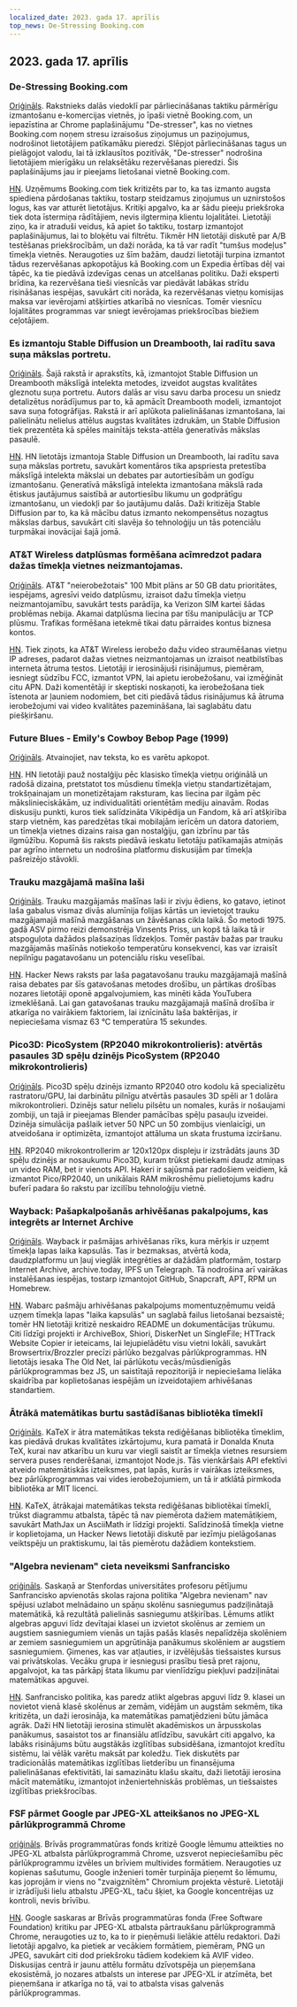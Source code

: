 ```yaml
---
localized_date: 2023. gada 17. aprīlis
top_news: De-Stressing Booking.com
---
```




<CallToAction />

<Steps>

## 2023. gada 17. aprīlis

### De-Stressing Booking.com

[Oriģināls](https://www.alexcharlton.co/projects/booking-com-de-stresser).
Rakstnieks dalās viedoklī par pārliecināšanas taktiku pārmērīgu izmantošanu e-komercijas vietnēs, jo īpaši vietnē Booking.com, un iepazīstina ar Chrome paplašinājumu "De-stresser", kas no vietnes Booking.com noņem stresu izraisošus ziņojumus un paziņojumus, nodrošinot lietotājiem patīkamāku pieredzi. Slēpjot pārliecināšanas tagus un pielāgojot valodu, lai tā izklausītos pozitīvāk, "De-stresser" nodrošina lietotājiem mierīgāku un relaksētāku rezervēšanas pieredzi. Šis paplašinājums jau ir pieejams lietošanai vietnē Booking.com.

[HN](http://news.ycombinator.com/item?id=35590734).
Uzņēmums Booking.com tiek kritizēts par to, ka tas izmanto augsta spiediena pārdošanas taktiku, tostarp steidzamus ziņojumus un uznirstošos logus, kas var atturēt lietotājus. Kritiķi apgalvo, ka ar šādu pieeju priekšroka tiek dota īstermiņa rādītājiem, nevis ilgtermiņa klientu lojalitātei. Lietotāji ziņo, ka ir atraduši veidus, kā apiet šo taktiku, tostarp izmantojot paplašinājumus, lai to bloķētu vai filtrētu. Tikmēr HN lietotāji diskutē par A/B testēšanas priekšrocībām, un daži norāda, ka tā var radīt "tumšus modeļus" tīmekļa vietnēs. Neraugoties uz šīm bažām, daudzi lietotāji turpina izmantot tādus rezervēšanas apkopotājus kā Booking.com un Expedia ērtības dēļ vai tāpēc, ka tie piedāvā izdevīgas cenas un atcelšanas politiku. Daži eksperti brīdina, ka rezervēšana tieši viesnīcās var piedāvāt labākas strīdu risināšanas iespējas, savukārt citi norāda, ka rezervēšanas vietņu komisijas maksa var ievērojami atšķirties atkarībā no viesnīcas. Tomēr viesnīcu lojalitātes programmas var sniegt ievērojamas priekšrocības biežiem ceļotājiem.

### Es izmantoju Stable Diffusion un Dreambooth, lai radītu sava suņa mākslas portretu.

[Oriģināls](https://www.shruggingface.com/blog/how-i-used-stable-diffusion-and-dreambooth-to-create-a-painted-portrait-of-my-dog).
Šajā rakstā ir aprakstīts, kā, izmantojot Stable Diffusion un Dreambooth mākslīgā intelekta metodes, izveidot augstas kvalitātes gleznotu suņa portretu. Autors dalās ar visu savu darba procesu un sniedz detalizētus norādījumus par to, kā apmācīt Dreambooth modeli, izmantojot sava suņa fotogrāfijas. Rakstā ir arī aplūkota palielināšanas izmantošana, lai palielinātu nelielus attēlus augstas kvalitātes izdrukām, un Stable Diffusion tiek prezentēta kā spēles mainītājs teksta-attēla ģeneratīvās mākslas pasaulē.

[HN](http://news.ycombinator.com/item?id=35592847).
HN lietotājs izmantoja Stable Diffusion un Dreambooth, lai radītu sava suņa mākslas portretu, savukārt komentāros tika apspriesta pretestība mākslīgā intelekta mākslai un debates par autortiesībām un godīgu izmantošanu. Ģeneratīvā mākslīgā intelekta izmantošana mākslā rada ētiskus jautājumus saistībā ar autortiesību likumu un godprātīgu izmantošanu, un viedokļi par šo jautājumu dalās. Daži kritizēja Stable Diffusion par to, ka kā mācību datus izmanto nekompensētus nozagtus mākslas darbus, savukārt citi slavēja šo tehnoloģiju un tās potenciālu turpmākai inovācijai šajā jomā.

### AT&T Wireless datplūsmas formēšana acīmredzot padara dažas tīmekļa vietnes neizmantojamas.

[Oriģināls](https://adriano.fyi/post/2023/2023-04-16-att-traffic-shaping-makes-websites-unusable/).
AT&T "neierobežotais" 100 Mbit plāns ar 50 GB datu prioritātes, iespējams, agresīvi veido datplūsmu, izraisot dažu tīmekļa vietņu neizmantojamību, savukārt tests parādīja, ka Verizon SIM kartei šādas problēmas nebija. Akamai datplūsma liecina par tīšu manipulāciju ar TCP plūsmu. Trafikas formēšana ietekmē tikai datu pārraides kontus biznesa kontos.

[HN](http://news.ycombinator.com/item?id=35592607).
Tiek ziņots, ka AT&T Wireless ierobežo dažu video straumēšanas vietņu IP adreses, padarot dažas vietnes neizmantojamas un izraisot neatbilstības interneta ātruma testos. Lietotāji ir ierosinājuši risinājumus, piemēram, iesniegt sūdzību FCC, izmantot VPN, lai apietu ierobežošanu, vai izmēģināt citu APN. Daži komentētāji ir skeptiski noskaņoti, ka ierobežošana tiek īstenota ar ļauniem nodomiem, bet citi piedāvā tādus risinājumus kā ātruma ierobežojumi vai video kvalitātes pazemināšana, lai saglabātu datu piešķiršanu.

### Future Blues - Emily's Cowboy Bebop Page (1999)

[Oriģināls](https://futureblues.com/).
Atvainojiet, nav teksta, ko es varētu apkopot.

[HN](http://news.ycombinator.com/item?id=35589124).
HN lietotāji pauž nostalģiju pēc klasisko tīmekļa vietņu oriģinālā un radošā dizaina, pretstatot tos mūsdienu tīmekļa vietņu standartizētajam, trokšņainajam un monetizētajam raksturam, kas liecina par ilgām pēc mākslinieciskākām, uz individualitāti orientētām mediju ainavām. Rodas diskusiju punkti, kuros tiek salīdzināta Vikipēdija un Fandom, kā arī atšķirība starp vietnēm, kas paredzētas tikai mobilajām ierīcēm un datora datoriem, un tīmekļa vietnes dizains raisa gan nostalģiju, gan izbrīnu par tās ilgmūžību. Kopumā šis raksts piedāvā ieskatu lietotāju patīkamajās atmiņās par agrīno internetu un nodrošina platformu diskusijām par tīmekļa pašreizējo stāvokli.

### Trauku mazgājamā mašīna laši

[Oriģināls](https://en.wikipedia.org/wiki/Dishwasher_salmon).
Trauku mazgājamās mašīnas laši ir zivju ēdiens, ko gatavo, ietinot laša gabalus vismaz divās alumīnija folijas kārtās un ievietojot trauku mazgājamajā mašīnā mazgāšanas un žāvēšanas cikla laikā. Šo metodi 1975. gadā ASV pirmo reizi demonstrēja Vinsents Priss, un kopš tā laika tā ir atspoguļota dažādos plašsaziņas līdzekļos. Tomēr pastāv bažas par trauku mazgājamās mašīnās notiekošo temperatūru konsekvenci, kas var izraisīt nepilnīgu pagatavošanu un potenciālu risku veselībai.

[HN](http://news.ycombinator.com/item?id=35586683).
Hacker News raksts par laša pagatavošanu trauku mazgājamajā mašīnā raisa debates par šīs gatavošanas metodes drošību, un pārtikas drošības nozares lietotāji oponē apgalvojumiem, kas minēti kāda YouTubera izmeklēšanā. Lai gan gatavošanas trauku mazgājamajā mašīnā drošība ir atkarīga no vairākiem faktoriem, lai iznīcinātu laša baktērijas, ir nepieciešama vismaz 63 °C temperatūra 15 sekundes.

### Pico3D: PicoSystem (RP2040 mikrokontrolieris): atvērtās pasaules 3D spēļu dzinējs PicoSystem (RP2040 mikrokontrolieris)

[Oriģināls](https://github.com/bernhardstrobl/Pico3D).
Pico3D spēļu dzinējs izmanto RP2040 otro kodolu kā specializētu rastratoru/GPU, lai darbinātu pilnīgu atvērtās pasaules 3D spēli ar 1 dolāra mikrokontrolieri. Dzinējs satur nelielu pilsētu un nomales, kurās ir nošaujami zombiji, un tajā ir pieejamas Blender pamācības spēļu pasauļu izveidei. Dzinēja simulācija pašlaik ietver 50 NPC un 50 zombijus vienlaicīgi, un atveidošana ir optimizēta, izmantojot attāluma un skata frustuma izciršanu.

[HN](http://news.ycombinator.com/item?id=35589172).
RP2040 mikrokontrollerim ar 120x120px displeju ir izstrādāts jauns 3D spēļu dzinējs ar nosaukumu Pico3D, kuram trūkst pietiekami daudz atmiņas un video RAM, bet ir vienots API. Hakeri ir sajūsmā par radošiem veidiem, kā izmantot Pico/RP2040, un unikālais RAM mikroshēmu pielietojums kadru buferī padara šo rakstu par izcilību tehnoloģiju vietnē.

### Wayback: Pašapkalpošanās arhivēšanas pakalpojums, kas integrēts ar Internet Archive

[Oriģināls](https://github.com/wabarc/wayback).
Wayback ir pašmājas arhivēšanas rīks, kura mērķis ir uzņemt tīmekļa lapas laika kapsulās. Tas ir bezmaksas, atvērtā koda, daudzplatformu un ļauj vieglāk integrēties ar dažādām platformām, tostarp Internet Archive, archive.today, IPFS un Telegraph. Tā nodrošina arī vairākas instalēšanas iespējas, tostarp izmantojot GitHub, Snapcraft, APT, RPM un Homebrew.

[HN](http://news.ycombinator.com/item?id=35586845).
Wabarc pašmāju arhivēšanas pakalpojums momentuzņēmumu veidā uzņem tīmekļa lapas "laika kapsulās" un saglabā failus lietošanai bezsaistē; tomēr HN lietotāji kritizē neskaidro README un dokumentācijas trūkumu. Citi līdzīgi projekti ir ArchiveBox, Shiori, DiskerNet un SingleFile; HTTrack Website Copier ir ieteicams, lai lejupielādētu visu vietni lokāli, savukārt Browsertrix/Brozzler precīzi pārlūko bezgalvas pārlūkprogrammas. HN lietotājs iesaka The Old Net, lai pārlūkotu vecās/mūsdienīgās pārlūkprogrammas bez JS, un saistītajā repozitorijā ir nepieciešama lielāka skaidrība par koplietošanas iespējām un izveidotajiem arhivēšanas standartiem.

### Ātrākā matemātikas burtu sastādīšanas bibliotēka tīmeklī

[Oriģināls](https://katex.org/).
KaTeX ir ātra matemātikas teksta rediģēšanas bibliotēka tīmeklim, kas piedāvā drukas kvalitātes izkārtojumu, kura pamatā ir Donalda Knuta TeX, kurai nav atkarību un kuru var viegli saistīt ar tīmekļa vietnes resursiem servera puses renderēšanai, izmantojot Node.js. Tās vienkāršais API efektīvi atveido matemātiskās izteiksmes, pat lapās, kurās ir vairākas izteiksmes, bez pārlūkprogrammas vai vides ierobežojumiem, un tā ir atklātā pirmkoda bibliotēka ar MIT licenci.

[HN](http://news.ycombinator.com/item?id=35588985).
KaTeX, ātrākajai matemātikas teksta rediģēšanas bibliotēkai tīmeklī, trūkst diagrammu atbalsta, tāpēc tā nav piemērota dažiem matemātiķiem, savukārt MathJax un AsciiMath ir līdzīgi projekti. Salīdzinošā tīmekļa vietne ir koplietojama, un Hacker News lietotāji diskutē par iezīmju pielāgošanas veiktspēju un praktiskumu, lai tās piemērotu dažādiem kontekstiem.

### "Algebra nevienam" cieta neveiksmi Sanfrancisko

[oriģināls](https://www.joannejacobs.com/post/algebra-for-none-fails-in-san-francisco).
Saskaņā ar Stenfordas universitātes profesoru pētījumu Sanfrancisko apvienotās skolas rajona politika "Algebra nevienam" nav spējusi uzlabot melnādaino un spāņu skolēnu sasniegumus padziļinātajā matemātikā, kā rezultātā palielinās sasniegumu atšķirības. Lēmums atlikt algebras apguvi līdz devītajai klasei un izvietot skolēnus ar zemiem un augstiem sasniegumiem vienās un tajās pašās klasēs nepalīdzēja skolēniem ar zemiem sasniegumiem un apgrūtināja panākumus skolēniem ar augstiem sasniegumiem. Ģimenes, kas var atļauties, ir izvēlējušās tiešsaistes kursus vai privātskolas. Vecāku grupa ir iesniegusi prasību tiesā pret rajonu, apgalvojot, ka tas pārkāpj štata likumu par vienlīdzīgu piekļuvi padziļinātai matemātikas apguvei.

[HN](http://news.ycombinator.com/item?id=35595026).
Sanfrancisko politika, kas paredz atlikt algebras apguvi līdz 9. klasei un novietot vienā klasē skolēnus ar zemām, vidējām un augstām sekmēm, tika kritizēta, un daži ierosināja, ka matemātikas pamatjēdzieni būtu jāmāca agrāk. Daži HN lietotāji ierosina stimulēt akadēmiskos un ārpusskolas panākumus, sasaistot tos ar finansiālu atlīdzību, savukārt citi apgalvo, ka labāks risinājums būtu augstākās izglītības subsidēšana, izmantojot kredītu sistēmu, lai vēlāk varētu maksāt par koledžu. Tiek diskutēts par tradicionālās matemātikas izglītības lietderību un finansējuma palielināšanas efektivitāti, lai samazinātu klašu skaitu, daži lietotāji ierosina mācīt matemātiku, izmantojot inženiertehniskās problēmas, un tiešsaistes izglītības priekšrocības.

### FSF pārmet Google par JPEG-XL atteikšanos no JPEG-XL pārlūkprogrammā Chrome

[oriģināls](https://www.phoronix.com/news/FSF-Slams-Google-JPEG-XL).
Brīvās programmatūras fonds kritizē Google lēmumu atteikties no JPEG-XL atbalsta pārlūkprogrammā Chrome, uzsverot nepieciešamību pēc pārlūkprogrammu izvēles un brīviem multivides formātiem. Neraugoties uz kopienas sašutumu, Google inženieri tomēr turpināja pieņemt šo lēmumu, kas joprojām ir viens no "zvaigznītēm" Chromium projekta vēsturē. Lietotāji ir izrādījuši lielu atbalstu JPEG-XL, taču šķiet, ka Google koncentrējas uz kontroli, nevis brīvību.

[HN](http://news.ycombinator.com/item?id=35589179).
Google saskaras ar Brīvās programmatūras fonda (Free Software Foundation) kritiku par JPEG-XL atbalsta pārtraukšanu pārlūkprogrammā Chrome, neraugoties uz to, ka to ir pieņēmuši lielākie attēlu redaktori. Daži lietotāji apgalvo, ka pietiek ar vecākiem formātiem, piemēram, PNG un JPEG, savukārt citi dod priekšroku tādiem kodekiem kā AVIF video. Diskusijas centrā ir jaunu attēlu formātu dzīvotspēja un pieņemšana ekosistēmā, jo nozares atbalsts un interese par JPEG-XL ir atzīmēta, bet pieņemšana ir atkarīga no tā, vai to atbalsta visas galvenās pārlūkprogrammas.

</Steps>
